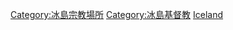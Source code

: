 {{Commons category|Churches in Iceland}}

[[Category:冰島宗教場所|Category:冰島宗教場所]]
[[Category:冰島基督教|Category:冰島基督教]]
[[Category:歐洲各國教堂|Iceland]]